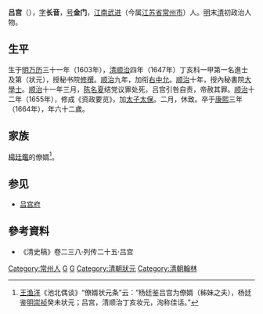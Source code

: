 '''吕宫'''（{{bd|1603年||1664年|catIdx=L呂}}），[[表字|字]]'''长音'''，[[号|号]]'''金门'''，[[江南省|江南]][[武进|武进]]（今属[[江苏省|江苏省]][[常州市|常州市]]）人。[[明|明]]末[[清|清]]初政治人物。

== 生平 ==
生于[[明|明]][[万历|万历]]三十一年（1603年），[[清|清]][[顺治|顺治]]四年（1647年）丁亥科一甲第一名進士及第（状元），授秘书院[[修撰|修撰]]。[[顺治|顺治]]九年，加衔[[右中允|右中允]]。[[顺治|顺治]]十年，授內秘書院[[大學士|大學士]]。[[顺治|顺治]]十一年三月，[[陈名夏|陈名夏]]结党议罪处死，吕宫引咎自责，帝赦其罪。[[顺治|顺治]]十二年（1655年），修成《资政要览》，加[[太子太保|太子太保]]。二月，休致。卒于[[康熙|康熙]]三年（1664年），年六十二歲。

== 家族 ==
[[楊廷鑑|楊廷鑑]]的僚婿<ref>[[王渔洋|王渔洋]]《池北偶谈》“僚婿状元条”云：“杨廷鉴吕宫为僚婿（秭妹之夫），杨廷鉴[[明|明]][[崇祯|崇祯]]癸未状元；吕宫，清顺治丁亥妆元，洵称佳话。”</ref>。

==参见==
*[[吕宫府|吕宫府]]

==參考資料==
{{reflist}}
*《清史稿》卷二三八·列传二十五·吕宫

{{順治四年丁亥科殿試金榜}}
{{毗陵呂氏}}

{{Authority control}}

{{DEFAULTSORT:Lv呂}}
[[Category:常州人|Category:常州人]]
[[Category:呂姓|G]]
[[Category:毗陵呂氏|G]]
[[Category:清朝狀元|Category:清朝狀元]]
[[Category:清朝翰林|Category:清朝翰林]]